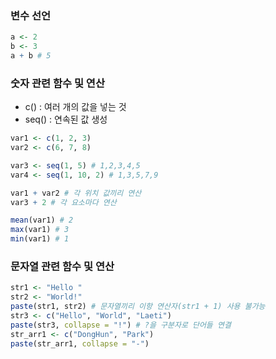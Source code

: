 ### 변수 선언
```r
a <- 2
b <- 3
a + b # 5
```

### 숫자 관련 함수 및 연산
- c() : 여러 개의 값을 넣는 것
- seq() : 연속된 값 생성
```r
var1 <- c(1, 2, 3)
var2 <- c(6, 7, 8)

var3 <- seq(1, 5) # 1,2,3,4,5
var4 <- seq(1, 10, 2) # 1,3,5,7,9

var1 + var2 # 각 위치 값끼리 연산
var3 + 2 # 각 요소마다 연산

mean(var1) # 2
max(var1) # 3
min(var1) # 1
```

### 문자열 관련 함수 및 연산
```r
str1 <- "Hello "
str2 <- "World!"
paste(str1, str2) # 문자열끼리 이항 연산자(str1 + 1) 사용 불가능
str3 <- c("Hello", "World", "Laeti")
paste(str3, collapse = "!") # ?을 구분자로 단어들 연결
str_arr1 <- c("DongHun", "Park")
paste(str_arr1, collapse = "-")
```
